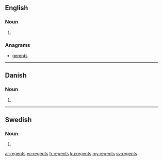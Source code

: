 {{also|Regents}}
==English==

===Noun===
{{head|en}}

# {{plural of|regent}}

===Anagrams===
* [[gerents#English|gerents]]

----
==Danish==

===Noun===
{{head|da|noun}}

# {{form of|genitive singular indefinite|regent|lang=da}}

----

==Swedish==

===Noun===
{{head|sv|noun form}}

# {{sv-noun-form-indef-gen|regent}}

[[ar:regents]]
[[eo:regents]]
[[fr:regents]]
[[ku:regents]]
[[my:regents]]
[[sv:regents]]